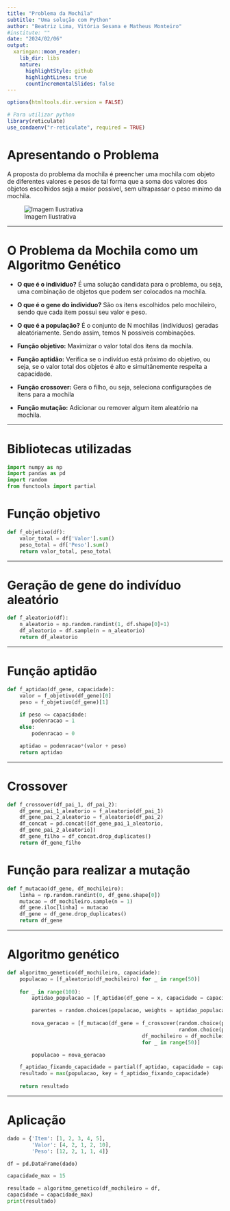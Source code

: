 ```yaml
---
title: "Problema da Mochila"
subtitle: "Uma solução com Python"
author: "Beatriz Lima, Vitória Sesana e Matheus Monteiro"
#institute: ""
date: "2024/02/06"
output:
  xaringan::moon_reader:
    lib_dir: libs
    nature:
      highlightStyle: github
      highlightLines: true
      countIncrementalSlides: false
---
```


```r
options(htmltools.dir.version = FALSE)

# Para utilizar python
library(reticulate)
use_condaenv("r-reticulate", required = TRUE)

```

# Apresentando o Problema

A proposta do problema da mochila é preencher uma mochila com objeto de diferentes valores e pesos de tal forma que a soma dos valores dos objetos escolhidos seja a maior possivel, sem ultrapassar o peso minimo da mochila.

![Imagem Ilustrativa](imagem ilustrativa.png)

---

#  O Problema da Mochila como um Algoritmo Genético

- **O que é o individuo?** É uma solução candidata para o problema, ou seja, uma combinação de objetos que podem ser colocados na mochila.

- **O que é o gene do individuo?** São os itens escolhidos pelo mochileiro, sendo que cada item possui seu valor e peso.

- **O que é a população?** É o conjunto de N mochilas (indivíduos) geradas aleatóriamente. Sendo assim,  temos N possiveis combinações.

- **Função objetivo:** Maximizar o valor total dos itens da mochila.

- **Função aptidão:** Verifica se o indivíduo está próximo do objetivo, ou seja, se o valor total dos objetos é alto e simultânemente respeita a capacidade.

- **Função crossover:** Gera o filho, ou seja, seleciona configurações de itens para a mochila

- **Função mutação:** Adicionar ou remover algum item aleatório na mochila.

---

# Bibliotecas utilizadas

```python

import numpy as np
import pandas as pd
import random
from functools import partial

```

# Função objetivo

```python
def f_objetivo(df):
    valor_total = df['Valor'].sum()
    peso_total = df['Peso'].sum()
    return valor_total, peso_total
```

---

# Geração de gene do indivíduo aleatório

```python
def f_aleatorio(df):
    n_aleatorio = np.random.randint(1, df.shape[0]+1)
    df_aleatorio = df.sample(n = n_aleatorio)
    return df_aleatorio
```

---

# Função aptidão

```python
def f_aptidao(df_gene, capacidade): 
    valor = f_objetivo(df_gene)[0]
    peso = f_objetivo(df_gene)[1]

    if peso <= capacidade:
        podenracao = 1
    else:
        podenracao = 0

    aptidao = podenracao*(valor + peso)
    return aptidao
```

---

# Crossover

```python
def f_crossover(df_pai_1, df_pai_2):
    df_gene_pai_1_aleatorio = f_aleatorio(df_pai_1)
    df_gene_pai_2_aleatorio = f_aleatorio(df_pai_2)
    df_concat = pd.concat([df_gene_pai_1_aleatorio,
    df_gene_pai_2_aleatorio])
    df_gene_filho = df_concat.drop_duplicates()
    return df_gene_filho
```

# Função para realizar a mutação

```python
def f_mutacao(df_gene, df_mochileiro):
    linha = np.random.randint(0, df_gene.shape[0])
    mutacao = df_mochileiro.sample(n = 1)
    df_gene.iloc[linha] = mutacao
    df_gene = df_gene.drop_duplicates()
    return df_gene
```
---

# Algoritmo genético

```python

def algoritmo_genetico(df_mochileiro, capacidade):
    populacao = [f_aleatorio(df_mochileiro) for _ in range(50)] 
    
    for _ in range(100):  
        aptidao_populacao = [f_aptidao(df_gene = x, capacidade = capacidade) for x in populacao]

        parentes = random.choices(populacao, weights = aptidao_populacao, k = 100) 
                                  
        nova_geracao = [f_mutacao(df_gene = f_crossover(random.choice(parentes),
                                                        random.choice(parentes)),
                                            df_mochileiro = df_mochileiro)
                                            for _ in range(50)]

        populacao = nova_geracao

    f_aptidao_fixando_capacidade = partial(f_aptidao, capacidade = capacidade) 
    resultado = max(populacao, key = f_aptidao_fixando_capacidade)
    
    return resultado
```

---

# Aplicação

```python
dado = {'Item': [1, 2, 3, 4, 5],
        'Valor': [4, 2, 1, 2, 10],
        'Peso': [12, 2, 1, 1, 4]}

df = pd.DataFrame(dado)

capacidade_max = 15

resultado = algoritmo_genetico(df_mochileiro = df,
capacidade = capacidade_max)
print(resultado)

```







